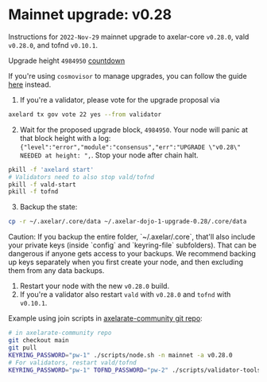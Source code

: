 # Mainnet upgrade: v0.28


Instructions for `2022-Nov-29` mainnet upgrade to axelar-core `v0.28.0`, vald `v0.28.0`, and tofnd `v0.10.1`.

Upgrade height `4984950` [countdown](https://www.mintscan.io/axelar/blocks/4984950)

If you're using `cosmovisor` to manage upgrades, you can follow the guide [here](https://polkachu.com/chain_upgrades/121) instead.

1. If you're a validator, please vote for the upgrade proposal via

```bash
axelard tx gov vote 22 yes --from validator
```

2. Wait for the proposed upgrade block, `4984950`. Your node will panic at that block height with a log: `{"level":"error","module":"consensus","err":"UPGRADE \"v0.28\" NEEDED at height: ",`. Stop your node after chain halt.

```bash
pkill -f 'axelard start'
# Validators need to also stop vald/tofnd
pkill -f vald-start
pkill -f tofnd
```

3. Backup the state:

```bash
cp -r ~/.axelar/.core/data ~/.axelar-dojo-1-upgrade-0.28/.core/data
```

<Callout type="warning" emoji="⚠️">
  Caution: If you backup the entire folder, `~/.axelar/.core`, that'll also include your private keys (inside `config` and `keyring-file` subfolders). That can be dangerous if anyone gets access to your backups. We recommend backing up keys separately when you first create your node, and then excluding them from any data backups.
</Callout>

1. Restart your node with the new `v0.28.0` build.
2. If you're a validator also restart `vald` with `v0.28.0` and `tofnd` with `v0.10.1`.

Example using join scripts in [axelarate-community git repo](https://github.com/axelarnetwork/axelarate-community):

```bash
# in axelarate-community repo
git checkout main
git pull
KEYRING_PASSWORD="pw-1" ./scripts/node.sh -n mainnet -a v0.28.0
# For validators, restart vald/tofnd
KEYRING_PASSWORD="pw-1" TOFND_PASSWORD="pw-2" ./scripts/validator-tools-host.sh -a v0.28.0 -q v0.10.1 -n mainnet
```
